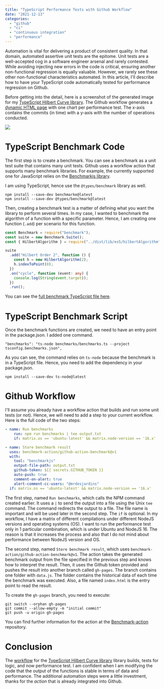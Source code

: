 ```yaml
---
title: "TypeScript Performance Tests with Github Workflow"
date: "2021-12-13"
categories:
  - "github"
  - "ci"
  - "continuous integration"
  - "performance"
---
```


Automation is vital for delivering a product of consistent quality. In that domain, automated assertive unit tests are the epitome. Unit tests are a well-accepted cog in a software engineer arsenal and rarely contested. While avoiding injecting new errors in the code is critical, ensuring another non-functional regression is equally valuable. However, we rarely see these other non-functional characteristics automated. In this article, I'll describe how to have your TypeScript code automatically tested for performance regression on Github.

Before getting into the detail, here is a screenshot of the generated image for my [TypeScript Hilbert Curve library](https://github.com/MrDesjardins/hilbert-curve-ts). The Github workflow generates a [dynamic HTML page](https://mrdesjardins.github.io/hilbert-curve-ts/dev/bench/) with one chart per performance test. The x-axis contains the commits (in time) with a y-axis with the number of operations conducted.

![](./images/benchmark-hilbert-ts.png)

# TypeScript Benchmark Code

The first step is to create a benchmark. You can see a benchmark as a unit test suite that contains many unit tests. Github uses a workflow action that supports many benchmark libraries. For example, the currently supported one for JavaScript relies on the [Benchmarkjs library](https://benchmarkjs.com/).

I am using TypeScript, hence use the `@types/benchmark` library as well. 

``` 
npm install --save-dev benchmarke@latest
npm install --save-dev @types/benchmark@latest
```

Then, creating a benchmark test is a matter of defining what you want the library to perform several times. In my case, I wanted to benchmark the algorithm of a function with a specific parameter. Hence, I am creating one function (`.add`) per scenario for this function.

```typescript
const Benchmark = require("benchmark");
const suite = new Benchmark.Suite();
const { HilbertAlgorithm } = require("../dist/lib/es5/hilbertAlgorithm");

suite
  .add("Hilbert Order 2", function () {
    const h = new HilbertAlgorithm(2);
    h.indexToPoint(0);
  })
  .on("cycle", function (event: any) {
    console.log(String(event.target));
  })
  .run();
``` 

You can see the [full benchmark TypeScript file here](https://github.com/MrDesjardins/hilbert-curve-ts/blob/master/benchmarks/benchmarks.ts).

# TypeScript Benchmark Script

Once the benchmark functions are created, we need to have an entry point in the package.json. I added one command.

```
"benchmarks": "ts-node benchmarks/benchmarks.ts --project tsconfig.benchmarks.json",
```

As you can see, the command relies on `ts-node` because the benchmark is in a TypeScript file. Hence, you need to add the dependency in your package.json.

``` 
npm install --save-dev ts-node@latest
```

# Github Workflow

I'll assume you already have a workflow action that builds and run some unit tests (or not). Hence, we will need to add a step to your current workflow. Here is the full code of the two steps:

```yaml
- name: Run benchmarks
    run: npm run benchmarks | tee output.txt
    if: matrix.os == 'ubuntu-latest' && matrix.node-version == '16.x'

- name: Store benchmark result
  uses: benchmark-action/github-action-benchmark@v1
  with:
    tool: "benchmarkjs"
    output-file-path: output.txt
    github-token: ${{ secrets.GITHUB_TOKEN }}
    auto-push: true
    comment-on-alert: true
    alert-comment-cc-users: "@mrdesjardins"
  if: matrix.os == 'ubuntu-latest' && matrix.node-version == '16.x'
``` 

The first step, named `Run benchmarks`, which calls the NPM command created earlier. It uses a `|` to send the output into a file using the Unix `tee` command. The command redirects the output to a file. The file name is important and will be used later in the second step. The `if` is optional. In my workflow, I have a matrix of different compilations under different NodeJS versions and operating systems (OS). I want to run the performance test only in 1 particular combination, which is under Ubuntu and NodeJS 16. The reason is that it increases the process and also that I do not mind about performance between NodeJS version and OS.

The second step, named `Store benchmark result`, which uses `benchmark-action/github-action-benchmark@v1`. The action takes the generated benchmark output from the file specified in the previous step and knows how to interpret the result. Then, it uses the Github token provided and pushes the result into another branch called `gh-pages`. The branch contains one folder with `data.js`. The folder contains the historical data of each time the benchmark was executed. Also, a file named `index.html` is the entry point to read the result. 

To create the `gh-pages` branch, you need to execute:

``` 
git switch --orphan gh-pages
git commit --allow-empty -m "initial commit"
git push -u origin gh-pages
``` 

You can find further information for the action at the [Benchmark-action](https://github.com/benchmark-action/github-action-benchmark) repository.

# Conclusion

The [workflow](https://github.com/MrDesjardins/hilbert-curve-ts/blob/master/.github/workflows/action.yml) for the [TypeScript Hilbert Curve library](https://github.com/MrDesjardins/hilbert-curve-ts) library builds, tests for logic, and now performance test. I am confident when I am modifying the code that the output of the functions is stable in terms of data and performance. The additional automation steps were a little investment, thanks for the _action_  that is already integrated into Github.